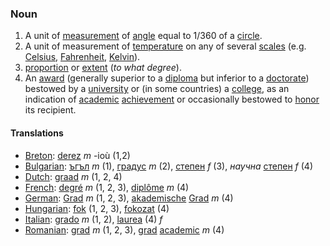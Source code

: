 ===Noun===

# A unit of [[measurement]] of [[angle]] equal to 1/360 of a [[circle]].
# A unit of measurement of [[temperature]] on any of several [[scales]] (e.g. [[Celsius]], [[Fahrenheit]], [[Kelvin]]).
# [[proportion]] or [[extent]] (''to what degree'').
# An [[award]] (generally superior to a [[diploma]] but inferior to a [[doctorate]]) bestowed by a [[university]] or (in some countries) a [[college]], as an indication of [[academic]] [[achievement]] or occasionally bestowed to [[honor]] its recipient.

====Translations====

*[[Breton]]: [[derez]] ''m'' -ioù (1,2)
*[[Bulgarian]]: [[ъгъл]] ''m'' (1), [[градус]] ''m'' (2), [[степен]] ''f'' (3), ''научна'' [[степен]] ''f'' (4)
*[[Dutch]]: [[graad]] ''m'' (1, 2, 4)
*[[French]]: [[degré]] ''m'' (1, 2, 3), [[diplôme]] ''m'' (4)
*[[German]]: [[Grad]] ''m'' (1, 2, 3), [[akademische]] [[Grad]] ''m'' (4)
*[[Hungarian]]: [[fok]] (1, 2, 3), [[fokozat]] (4)
*[[Italian]]: [[grado]] ''m'' (1, 2), [[laurea]] (4) ''f''
*[[Romanian]]: [[grad]] ''m'' (1, 2, 3), [[grad]] [[academic]] ''m'' (4)